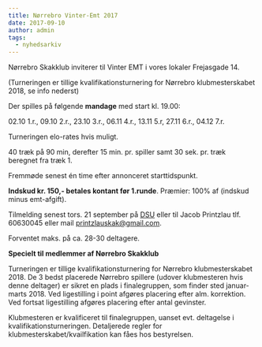 ```yaml
---
title: Nørrebro Vinter-Emt 2017
date: 2017-09-10
author: admin
tags:
  - nyhedsarkiv
---
```


Nørrebro Skakklub inviterer til Vinter EMT i vores lokaler Frejasgade 14.

(Turneringen er tillige kvalifikationsturnering for Nørrebro klubmesterskabet 2018, se info nederst)

Der spilles på følgende **mandage** med start kl. 19.00:

02.10 1.r., 09.10 2.r., 23.10 3.r., 06.11 4.r., 13.11 5.r, 27.11 6.r., 04.12 7.r.

Turneringen elo-rates hvis muligt.

40 træk på 90 min, derefter 15 min. pr. spiller samt 30 sek. pr. træk beregnet fra træk 1.

Fremmøde senest én time efter annonceret starttidspunkt.

**Indskud kr. 150,- betales kontant før 1.runde**. Præmier: 100% af (indskud minus emt-afgift).

Tilmelding senest tors. 21 september på [DSU](https://turnering.skak.dk/TournamentActive/Details?tourId=24585) eller til Jacob Printzlau tlf. 60630045 eller mail printzlauskak@gmail.com.

Forventet maks. på ca. 28-30 deltagere.

**Specielt til medlemmer af Nørrebro Skakklub**

Turneringen er tillige kvalifikationsturnering for Nørrebro klubmesterskabet 2018. De 3 bedst placerede Nørrebro spillere (udover klubmesteren hvis denne deltager) er sikret en plads i finalegruppen, som finder sted januar-marts 2018. Ved ligestilling i point afgøres placering efter alm. korrektion. Ved fortsat ligestilling afgøres placering efter antal gevinster.

Klubmesteren er kvalificeret til finalegruppen, uanset evt. deltagelse i kvalifikationsturneringen. Detaljerede regler for klubmesterskabet/kvailfikation kan fåes hos bestyrelsen.

